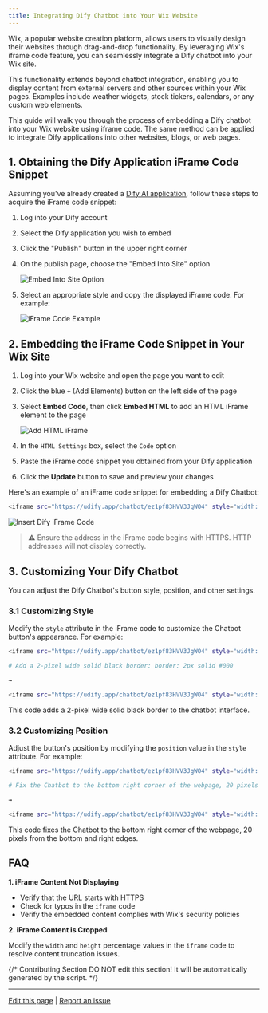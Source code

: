 ```yaml
---
title: Integrating Dify Chatbot into Your Wix Website
---
```



Wix, a popular website creation platform, allows users to visually design their websites through drag-and-drop functionality. By leveraging Wix's iframe code feature, you can seamlessly integrate a Dify chatbot into your Wix site.

This functionality extends beyond chatbot integration, enabling you to display content from external servers and other sources within your Wix pages. Examples include weather widgets, stock tickers, calendars, or any custom web elements.

This guide will walk you through the process of embedding a Dify chatbot into your Wix website using iframe code. The same method can be applied to integrate Dify applications into other websites, blogs, or web pages.

## 1. Obtaining the Dify Application iFrame Code Snippet

Assuming you've already created a [Dify AI application](https://docs.dify.ai/guides/application-orchestrate/creating-an-application), follow these steps to acquire the iFrame code snippet:

1. Log into your Dify account
2. Select the Dify application you wish to embed
3. Click the "Publish" button in the upper right corner
4.  On the publish page, choose the "Embed Into Site" option

    ![Embed Into Site Option](https://assets-docs.dify.ai/dify-enterprise-mintlify/en/learn-more/use-cases/238daf21d6632d7d20cc9a6b882194f9.png)
5.  Select an appropriate style and copy the displayed iFrame code. For example:

    ![iFrame Code Example](https://assets-docs.dify.ai/dify-enterprise-mintlify/en/learn-more/use-cases/ebab9e1f734d80e793db3675a46099fb.png)

## 2. Embedding the iFrame Code Snippet in Your Wix Site

1. Log into your Wix website and open the page you want to edit
2. Click the blue `+` (Add Elements) button on the left side of the page
3.  Select **Embed Code**, then click **Embed HTML** to add an HTML iFrame element to the page

    ![Add HTML iFrame](https://assets-docs.dify.ai/dify-enterprise-mintlify/en/learn-more/use-cases/43b79d103da8beb69619e8f122609b89.png)
4. In the `HTML Settings` box, select the `Code` option
5. Paste the iFrame code snippet you obtained from your Dify application
6. Click the **Update** button to save and preview your changes

Here's an example of an iFrame code snippet for embedding a Dify Chatbot:

```bash
<iframe src="https://udify.app/chatbot/ez1pf83HVV3JgWO4" style="width: 100%; height: 100%; min-height: 700px" frameborder="0" allow="microphone"></iframe>
```

![Insert Dify iFrame Code](https://assets-docs.dify.ai/dify-enterprise-mintlify/en/learn-more/use-cases/fb257be087645aaa5eb2ae01a4a15d8d.png)

> ⚠️ Ensure the address in the iFrame code begins with HTTPS. HTTP addresses will not display correctly.

## 3. Customizing Your Dify Chatbot

You can adjust the Dify Chatbot's button style, position, and other settings.

### 3.1 Customizing Style

Modify the `style` attribute in the iFrame code to customize the Chatbot button's appearance. For example:

```bash
<iframe src="https://udify.app/chatbot/ez1pf83HVV3JgWO4" style="width: 100%; height: 100%; min-height: 700px" frameborder="0" allow="microphone"></iframe>

# Add a 2-pixel wide solid black border: border: 2px solid #000

→

<iframe src="https://udify.app/chatbot/ez1pf83HVV3JgWO4" style="width: 80%; height: 80%; min-height: 500px; border: 2px solid #000;" frameborder="0" allow="microphone"></iframe>
```

This code adds a 2-pixel wide solid black border to the chatbot interface.

### 3.2 Customizing Position

Adjust the button's position by modifying the `position` value in the `style` attribute. For example:

```bash
<iframe src="https://udify.app/chatbot/ez1pf83HVV3JgWO4" style="width: 100%; height: 100%; min-height: 700px" frameborder="0" allow="microphone"></iframe>

# Fix the Chatbot to the bottom right corner of the webpage, 20 pixels from the bottom and right edges.

→

<iframe src="https://udify.app/chatbot/ez1pf83HVV3JgWO4" style="width: 100%; height: 100%; min-height: 700px; position: fixed; bottom: 20px; right: 20px;" frameborder="0" allow="microphone"></iframe>
```

This code fixes the Chatbot to the bottom right corner of the webpage, 20 pixels from the bottom and right edges.

## FAQ

**1. iFrame Content Not Displaying**

* Verify that the URL starts with HTTPS
* Check for typos in the `iframe` code
* Verify the embedded content complies with Wix's security policies

**2. iFrame Content is Cropped**

Modify the `width` and `height` percentage values in the `iframe` code to resolve content truncation issues.

{/*
Contributing Section
DO NOT edit this section!
It will be automatically generated by the script.
*/}

---

[Edit this page](https://github.com/langgenius/dify-docs/edit/main/en/learn-more/use-cases/how-to-integrate-dify-chatbot-to-your-wix-website.mdx) | [Report an issue](https://github.com/langgenius/dify-docs/issues/new?title=Documentation%20Issue%3A%20o-integrate-dify-chatbot-to-your-wix-webs&body=%23%23%20Issue%20Description%0A%3C%21--%20Please%20briefly%20describe%20the%20issue%20you%20found%20--%3E%0A%0A%23%23%20Page%20Link%0Ahttps%3A%2F%2Fgithub.com%2Flanggenius%2Fdify-docs%2Fblob%2Fmain%2Fen/learn-more/use-cases%2Fhow-to-integrate-dify-chatbot-to-your-wix-website.mdx%0A%0A%23%23%20Suggested%20Changes%0A%3C%21--%20If%20you%20have%20specific%20suggestions%20for%20changes%2C%20please%20describe%20them%20here%20--%3E%0A%0A%3C%21--%20Thank%20you%20for%20helping%20improve%20our%20documentation%21%20--%3E)

